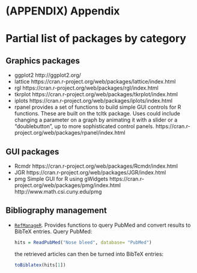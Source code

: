 # (APPENDIX) Appendix {-} 

# Partial list of packages by category


## Graphics packages

- ggplot2 http://ggplot2.org/
- lattice https://cran.r-project.org/web/packages/lattice/index.html
- rgl https://cran.r-project.org/web/packages/rgl/index.html
- tkrplot https://cran.r-project.org/web/packages/tkrplot/index.html
- iplots https://cran.r-project.org/web/packages/iplots/index.html
- rpanel provides a set of functions to build simple GUI controls for R functions. These are built on the tcltk package. Uses could include changing a parameter on a graph by animating it with a slider or a "doublebutton", up to more sophisticated control panels. https://cran.r-project.org/web/packages/rpanel/index.html


## GUI packages

- Rcmdr https://cran.r-project.org/web/packages/Rcmdr/index.html
- JGR https://cran.r-project.org/web/packages/JGR/index.html
- pmg Simple GUI for R using gWidgets https://cran.r-project.org/web/packages/pmg/index.html http://www.math.csi.cuny.edu/pmg

## Bibliography management

- [`RefManageR`](https://cran.r-project.org/web/packages/RefManageR/index.html). Provides functions to query PubMed and convert results to BibTeX entries. Query PubMed:
  ```r
  hits = ReadPubMed("Nose bleed", database= "PubMed")
  ```

  the retrieved articles can then be turned into BibTeX entries:
  ```r
  toBiblatex(hits[1])
  ```


